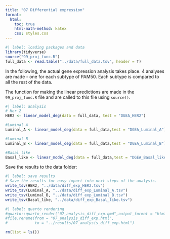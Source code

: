 ```yaml
---
title: "07 Differential expression"
format:
  html:
    toc: true
    html-math-method: katex
    css: styles.css
---
```


```r
#| label: loading packages and data
library(tidyverse)
source("99_proj_func.R")
full_data <- read.table("../data/full_data.tsv", header = T)
```

In the following, the actual gene expression analysis takes place. 4 analyses are made - one for each subtype of PAM50. Each subtype is compared to all the rest of the data.

The function for making the linear predictions are made in the `99_proj_func.R` file and are called to this file using `source()`.

```r
#| label: analysis
# Her 2
HER2 <- linear_model_deg(data = full_data, test = "DGEA_HER2")

#Luminal A
Luminal_A <- linear_model_deg(data = full_data,test = "DGEA_Luminal_A")

#Luminal B
Luminal_B <- linear_model_deg(data = full_data,test = "DGEA_Luminal_B")

#Basal like
Basal_like <- linear_model_deg(data = full_data,test = "DGEA_Basal_like")

```

Save the results to the data folder:

```r
#| label: save results
# Save the results for easy import into next steps of the analysis.
write_tsv(HER2, "../data/diff_exp_HER2.tsv")
write_tsv(Luminal_A, "../data/diff_exp_Luminal_A.tsv")
write_tsv(Luminal_B, "../data/diff_exp_Luminal_B.tsv")
write_tsv(Basal_like, "../data/diff_exp_Basal_like.tsv")
```

```r
#| label: quarto rendering
#quarto::quarto_render("07_analysis_diff_exp.qmd",output_format = "html",execute = T)
#file.rename(from = "07_analysis_diff_exp.html",
#            to = "../results/07_analysis_diff_exp.html")
```

```r
rm(list = ls())
```
